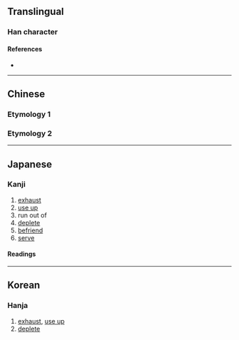 {{also|儘|盡}}
{{character info/new}}
==Translingual==
{{ja-forms|[[尽]]|[[尽]]|[[盡]]}}
{{Han simplified forms|儘|侭|尽|ex=y}}

===Han character===
{{Han char|rn=44|rad=尸|as=03|sn=6|four=|canj=SOY|ids=⿱尺⺀}}

====References====
* {{Han ref|kx=0300.090|dkj=07642|dj=0596.060|hdz=20966.020|uh=5C3D|ud=23613}}

----

==Chinese==

===Etymology 1===
{{zh-see|盡}}

===Etymology 2===
{{zh-see|儘}}

----

==Japanese==
{{ja-kanji forms|尽|盡}}

===Kanji===
{{ja-kanji|grade=c|rs=尸03|kyu=盡}}

# [[exhaust]]
# [[use up]]
# run out of
# [[deplete]]
# [[befriend]]
# [[serve]]

====Readings====
{{ja-readings
|goon=じん
|kanon=しん
|kun=-きる, つ-くす, つ-かす, つ-きる, ことごと-く
}}

----

==Korean==

===Hanja===
{{ko-hanja|hangeul=진}}

# [[exhaust]], [[use up]]
# [[deplete]]